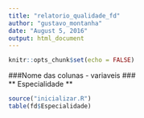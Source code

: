 ```yaml
---
title: "relatorio_qualidade_fd"
author: "gustavo_montanha"
date: "August 5, 2016"
output: html_document
---
```


```r
knitr::opts_chunk$set(echo = FALSE)
```

###Nome das colunas - variaveis ### \
** Especialidade **
```r
source("inicializar.R")
table(fd$Especialidade)
```


